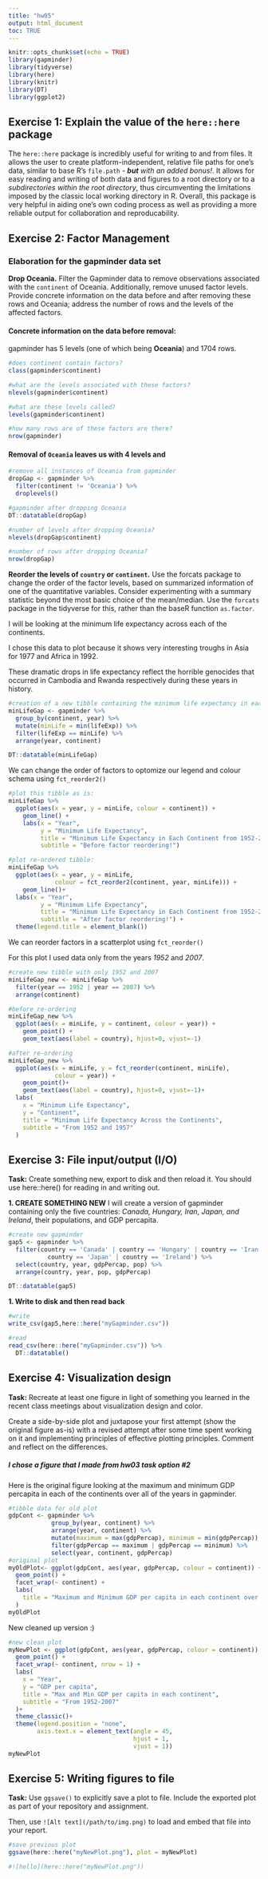```yaml
---
title: "hw05"
output: html_document
toc: TRUE
---
```


```r
knitr::opts_chunk$set(echo = TRUE)
library(gapminder)
library(tidyverse)
library(here)
library(knitr)
library(DT)
library(ggplot2)
```

## Exercise 1: Explain the value of the `here::here` package

The `here::here` package is incredibly useful for writing to and from files. It allows the user to create platform-independent, relative file paths for one's data, similar to base R's `file.path` - *__but__ with an added bonus!*. It allows for easy reading and writing of both data and figures to a root directory or to a _subdirectories within the root directory_, thus circumventing the limitations imposed by the classic local working directory in R. Overall, this package is very helpful in aiding one's own coding process as well as providing a more reliable output for collaboration and reproducability. 

## Exercise 2: Factor Management

### Elaboration for the gapminder data set
__Drop Oceania.__ Filter the Gapminder data to remove observations associated with the `continent` of Oceania. Additionally, remove unused factor levels. Provide concrete information on the data before and after removing these rows and Oceania; address the number of rows and the levels of the affected factors.


#### Concrete information on the data before removal:
gapminder has 5 levels (one of which being __Oceania__) and 1704 rows.
```r
#does continent contain factors?  
class(gapminder$continent)

#what are the levels associated with these factors?
nlevels(gapminder$continent)

#what are these levels called?
levels(gapminder$continent)

#how many rows are of these factors are there?
nrow(gapminder)
```

#### Removal of `Oceania` leaves us with 4 levels and 
```r
#remove all instances of Oceania from gapminder
dropGap <- gapminder %>%
  filter(continent != 'Oceania') %>% 
  droplevels()

#gapminder after dropping Oceania
DT::datatable(dropGap)

#number of levels after dropping Oceania?
nlevels(dropGap$continent)

#number of rows after dropping Oceania?
nrow(dropGap)
```


__Reorder the levels of `country` or `continent`.__ Use the forcats package to change the order of the factor levels, based on summarized information of one of the quantitative variables. Consider experimenting with a summary statistic beyond the most basic choice of the mean/median. Use the `forcats` package in the tidyverse for this, rather than the baseR function `as.factor`.


I will be looking at the minimum life expectancy across each of the continents.

I chose this data to plot because it shows very interesting troughs in Asia for 1977 and Africa in 1992. 

These dramatic drops in life expectancy reflect the horrible genocides that occurred in Cambodia and Rwanda respectively during these years in history. 

```r
#creation of a new tibble containing the minimum life expectancy in each continent, each year
minLifeGap <- gapminder %>% 
  group_by(continent, year) %>% 
  mutate(minLife = min(lifeExp)) %>% 
  filter(lifeExp == minLife) %>% 
  arrange(year, continent)

DT::datatable(minLifeGap)

```

We can change the order of factors to optomize our legend and colour schema using `fct_reorder2()`
```r
#plot this tibble as is:
minLifeGap %>% 
  ggplot(aes(x = year, y = minLife, colour = continent)) +
    geom_line() +
    labs(x = "Year",
         y = "Minimum Life Expectancy",
         title = "Minimum Life Expectancy in Each Continent from 1952-2007",
         subtitle = "Before factor reordering!")

#plot re-ordered tibble:
minLifeGap %>% 
  ggplot(aes(x = year, y = minLife, 
             colour = fct_reorder2(continent, year, minLife))) +
    geom_line()+
  labs(x = "Year",
         y = "Minimum Life Expectancy",
         title = "Minimum Life Expectancy in Each Continent from 1952-2007",
         subtitle = "After factor reordering!") +
  theme(legend.title = element_blank())

```


We can reorder factors in a scatterplot using `fct_reorder()`

For this plot I used data  only from the years *1952* and *2007*.

```r
#create new tibble with only 1952 and 2007
minLifeGap_new <- minLifeGap %>% 
  filter(year == 1952 | year == 2007) %>% 
  arrange(continent)

#before re-ordering
minLifeGap_new %>% 
  ggplot(aes(x = minLife, y = continent, colour = year)) +
    geom_point() +
    geom_text(aes(label = country), hjust=0, vjust=-1)

#after re-ordering
minLifeGap_new %>% 
  ggplot(aes(x = minLife, y = fct_reorder(continent, minLife),
             colour = year)) +
    geom_point()+
    geom_text(aes(label = country), hjust=0, vjust=-1)+
  labs(
    x = "Minimum Life Expectancy",
    y = "Continent",
    title = "Minimum Life Expectancy Across the Continents",
    subtitle = "From 1952 and 1957"
  )

```


## Exercise 3: File input/output (I/O)

__Task:__ Create something new, export to disk and then reload it. You should use here::here() for reading in and writing out.

__1. CREATE SOMETHING NEW__
I will create a version of gapminder containing only the five countries: *Canada, Hungary, Iran, Japan, and Ireland*, their populations, and GDP percapita.
```r
#create new gapminder
gap5 <- gapminder %>% 
  filter(country == 'Canada' | country == 'Hungary' | country == 'Iran' |
           country == 'Japan' | country == 'Ireland') %>% 
  select(country, year, gdpPercap, pop) %>% 
  arrange(country, year, pop, gdpPercap)

DT::datatable(gap5)
```
__1. Write to disk and then read back__
```r
#write
write_csv(gap5,here::here("myGapminder.csv"))

#read
read_csv(here::here("myGapminder.csv")) %>% 
  DT::datatable()
```

## Exercise 4: Visualization design

__Task:__ Recreate at least one figure in light of something you learned in the recent class meetings about visualization design and color.

Create a side-by-side plot and juxtapose your first attempt (show the original figure as-is) with a revised attempt after some time spent working on it and implementing principles of effective plotting principles. Comment and reflect on the differences.


##### I chose a figure that I made from hw03 task option #2
Here is the original figure looking at the maximum and minimum GDP percapita in each of the continents over all of the years in gapminder.
```r
#tibble data for old plot
gdpCont <- gapminder %>% 
            group_by(year, continent) %>%
            arrange(year, continent) %>% 
            mutate(maximum = max(gdpPercap), minimum = min(gdpPercap)) %>% 
            filter(gdpPercap == maximum | gdpPercap == minimum) %>% 
            select(year, continent, gdpPercap)
#original plot  
myOldPlot<- ggplot(gdpCont, aes(year, gdpPercap, colour = continent)) +
  geom_point() +
  facet_wrap(~ continent) +
  labs(
    title = "Maximum and Minimum GDP per capita in each continent over the years"
  )
myOldPlot

```
New cleaned up version :)
```r
#new clean plot
myNewPlot <- ggplot(gdpCont, aes(year, gdpPercap, colour = continent)) +
  geom_point() +
  facet_wrap(~ continent, nrow = 1) +
  labs(
    x = "Year",
    y = "GDP per capita",
    title = "Max and Min GDP per capita in each continent",
    subtitle = "From 1952-2007"
  )+
  theme_classic()+
  theme(legend.position = "none", 
        axis.text.x = element_text(angle = 45,
                                   hjust = 1,
                                   vjust = 1))
myNewPlot
```

## Exercise 5: Writing figures to file

__Task:__ Use `ggsave()` to explicitly save a plot to file. Include the exported plot as part of your repository and assignment.

Then, use `![Alt text](/path/to/img.png)` to load and embed that file into your report.

```r
#save previous plot
ggsave(here::here("myNewPlot.png"), plot = myNewPlot)

#![hello](here::here("myNewPlot.png"))
```

